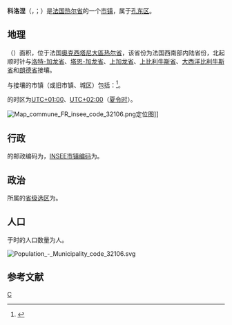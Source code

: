 {{noteTA|G1=法国地名}}
{{Infobox French commune}}
'''科洛涅'''（{{lang-fr|Cologne}}，{{IPA-fr|kɔlɔɲ|-|LL-Q150 (fra)-Pamputt-Cologne.wav}}；{{lang-oc|Colonha}}）是[[法国|法国]][[热尔省|热尔省]]的一个[[市镇_(法国)|市镇]]，属于[[孔东区|孔东区]]。

== 地理 ==
{{PAGENAMEBASE}}（{{wikidata|property|linked|P625}}）面积{{wikidata|properties|P2046}}，位于法国[[奧克西塔尼大區|奧克西塔尼大區]][[热尔省|热尔省]]，该省份为法国西南部内陆省份，北起顺时针与[[洛特-加龙省|洛特-加龙省]]、[[塔恩-加龙省|塔恩-加龙省]]、[[上加龙省|上加龙省]]、[[上比利牛斯省|上比利牛斯省]]、[[大西洋比利牛斯省|大西洋比利牛斯省]]和[[朗德省|朗德省]]接壤。

与{{PAGENAMEBASE}}接壤的市镇（或旧市镇、城区）包括：{{Wikidata|properties|linked|P47}}<ref name="geo">{{Cite web|url=https://www.geoportail.gouv.fr/carte|title=Carte|accessdate=2020-03-22|author=Géoportail|language=fr|publisher=Géoportail|archive-date=2017-01-29|archive-url=https://web.archive.org/web/20170129154129/https://www.geoportail.gouv.fr/carte/|dead-url=no}}</ref>。

{{PAGENAMEBASE}}的时区为[[UTC+01:00|UTC+01:00]]、[[UTC+02:00|UTC+02:00]]（[[夏时制|夏令时]]）。

[[File:Map_commune_FR_insee_code_32106.png|thumb]]定位图]]{{Clear|left}}
== 行政 ==
{{PAGENAMEBASE}}的邮政编码为{{wikidata|properties|P281}}，[[法国国家统计与经济研究所|INSEE市镇编码]]为{{wikidata|properties|P374}}。

== 政治 ==
{{PAGENAMEBASE}}所属的[[縣_(法國)|省级选区]]为{{WikidataLink|{{wikidata|properties|raw|best||P7938}}}}。

== 人口 ==
{{PAGENAMEBASE}}于{{wikidata|qualifier|P1082|P585}}时的人口数量为{{wikidata|property|raw|P1082}}人。

[[File:Population_-_Municipality_code_32106.svg|thumb]]{{Clear|left}}
== 参考文献 ==
{{Reflist}}

{{热尔省市镇}}
[[Category:热尔省市镇|C]]
